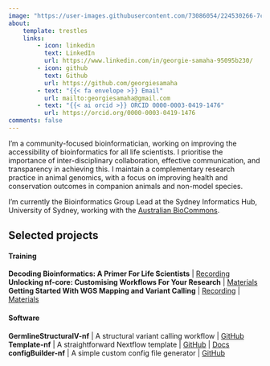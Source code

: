 ```yaml
---
image: "https://user-images.githubusercontent.com/73086054/224530266-7c58a07c-6969-4731-b9d1-bc1b5cbdace3.png"
about:
    template: trestles
    links:
        - icon: linkedin
          text: LinkedIn
          url: https://www.linkedin.com/in/georgie-samaha-95095b230/
        - icon: github
          text: Github
          url: https://github.com/georgiesamaha
        - text: "{{< fa envelope >}} Email"
          url: mailto:georgiesamaha@gmail.com
        - text: "{{< ai orcid >}} ORCID 0000-0003-0419-1476"
          url: https://orcid.org/0000-0003-0419-1476
comments: false
---
```


I'm a community-focused bioinformatician, working on improving the accessibility of bioinformatics for all life scientists. I prioritise the importance of inter-disciplinary collaboration, effective communication, and transparency in achieving this. I maintain a complementary research practice in animal genomics, with a focus on improving health and conservation outcomes in companion animals and non-model species. 

I'm currently the Bioinformatics Group Lead at the Sydney Informatics Hub, University of Sydney, working with the [Australian BioCommons](https://www.biocommons.org.au/). 

## **Selected projects**

#### Training
**Decoding Bioinformatics: A Primer For Life Scientists** | [Recording](https://www.youtube.com/watch?v=WehEF-6nq3U)  
**Unlocking nf-core: Customising Workflows For Your Research** | [Materials](https://zenodo.org/records/8026170)   
**Getting Started With WGS Mapping and Variant Calling** | [Recording](https://youtu.be/Q2EceFyizio?si=PSRvpmtI8kUh1BeO) | [Materials]()  

#### Software 
**GermlineStructuralV-nf** | A structural variant calling workflow | [GitHub](https://github.com/Sydney-Informatics-Hub/Germline-StructuralV-nf)  
**Template-nf** | A straightforward Nextflow template | [GitHub](https://github.com/Sydney-Informatics-Hub/template-nf) | [Docs](https://sydney-informatics-hub.github.io/Nextflow_DSL2_template_guide/)  
**configBuilder-nf** | A simple custom config file generator | [GitHub](https://github.com/georgiesamaha/configBuilder-nf)

